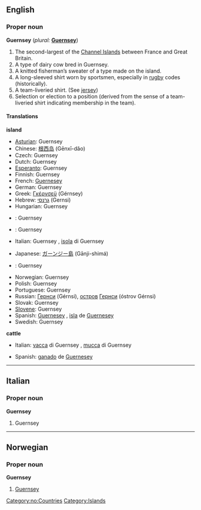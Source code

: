 ==English==
{{wikipedia}}
===Proper noun===
'''Guernsey''' (''plural:'' '''[[Guernsey]]''')

#The second-largest of the [[Channel Islands]] between France and Great Britain.
#A type of dairy cow bred in Guernsey.
#A knitted fisherman’s sweater of a type made on the island.
#A long-sleeved shirt worn by sportsmen, especially in [[rugby]] codes (historically).
#A team-liveried shirt. (See [[jersey]])
#Selection or election to a position (derived from the sense of a team-liveried shirt indicating membership in the team).

====Translations====
'''island'''
{{top}}
*[[Asturian]]: Guernsey
*Chinese: [[根西岛]] (Gēnxī-dǎo)
*Czech: Guernsey
*Dutch: Guernsey
*[[Esperanto]]: Guernsey
*Finnish: Guernsey
*French: [[Guernesey]]
*German: Guernsey
*Greek: [[Γκέρνσεϋ]] (Gérnsey)
*Hebrew: [[גרנסי]] (Gernsi)
*Hungarian: Guernsey
*{{is}}: Guernsey
*{{id}}: Guernsey
*Italian: Guernsey {{f}}, [[isola]] di Guernsey {{f}}
{{mid}}
*Japanese: [[ガーンジー島]] (Gānji-shimá)
*{{li}}: Guernsey
*Norwegian: Guernsey
*Polish: Guernsey
*Portuguese: Guernsey
*Russian: [[Гернси]] (Gérnsi), [[остров]] [[Гернси]] (óstrov Gérnsi) {{m}}
*Slovak: Guernsey
*[[Slovene]]: Guernsey
*Spanish: [[Guernesey]] {{f}}, [[isla]] de [[Guernesey]] {{f}}
*Swedish: Guernsey
{{bottom}}

'''cattle'''
{{top}}
*Italian: [[vacca]] di Guernsey {{f}}, [[mucca]] di Guernsey {{f}}
{{mid}}
*Spanish: [[ganado]] de [[Guernesey]] {{m}}
{{bottom}}


----

==Italian==
===Proper noun===
'''Guernsey'''

#Guernsey


----
==Norwegian==
===Proper noun===
[[Category:no:Countries]]
'''Guernsey'''
#[[#English|Guernsey]]

[[Category:Islands]]